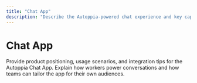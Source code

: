 ```yaml
---
title: "Chat App"
description: "Describe the Autoppia-powered chat experience and key capabilities."
---
```


# Chat App

Provide product positioning, usage scenarios, and integration tips for the Autoppia Chat App. Explain how workers power conversations and how teams can tailor the app for their own audiences.

